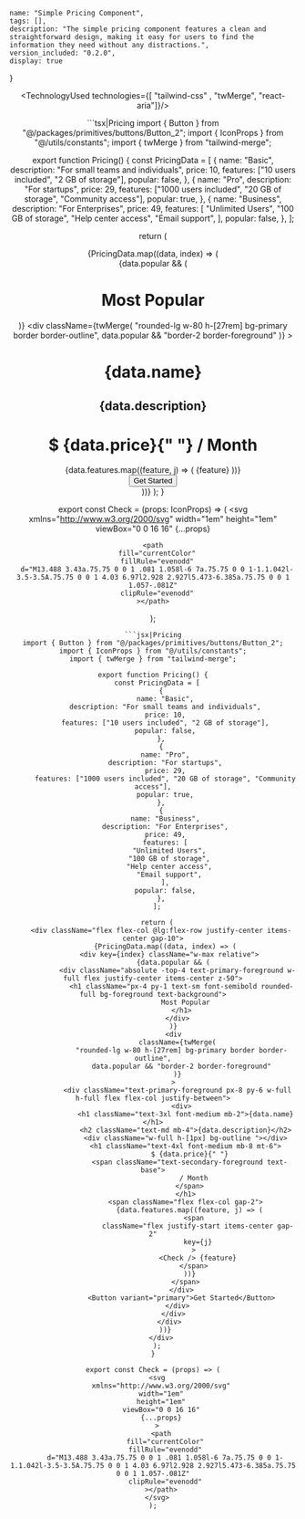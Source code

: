 
    name: "Simple Pricing Component",
    tags: [],
    description: "The simple pricing component features a clean and straightforward design, making it easy for users to find the information they need without any distractions.",
    version_included: "0.2.0",
    display: true
}

<Wrapper>

<ImportsWrapper>

</ImportsWrapper>

<Header />
<Preview> 

<ResizableDisplay>
<PricingImplementation />
</ResizableDisplay>


</Preview>

<Implementation>


<TechnologyUsed technologies={[ "tailwind-css" , "twMerge", "react-aria"]}/>

<CodeBlock>
```tsx|Pricing
import { Button } from "@/packages/primitives/buttons/Button_2";
import { IconProps } from "@/utils/constants";
import { twMerge } from "tailwind-merge";

export function Pricing() {
  const PricingData = [
    {
      name: "Basic",
      description: "For small teams and individuals",
      price: 10,
      features: ["10 users included", "2 GB of storage"],
      popular: false,
    },
    {
      name: "Pro",
      description: "For startups",
      price: 29,
      features: ["1000 users included", "20 GB of storage", "Community access"],
      popular: true,
    },
    {
      name: "Business",
      description: "For Enterprises",
      price: 49,
      features: [
        "Unlimited Users",
        "100 GB of storage",
        "Help center access",
        "Email support",
      ],
      popular: false,
    },
  ];

  return (
    <div className="flex flex-col @lg:flex-row justify-center items-center gap-10">
      {PricingData.map((data, index) => (
        <div key={index} className="w-max relative">
          {data.popular && (
            <div className="absolute -top-4 text-primary-foreground w-full flex justify-center items-center z-50">
              <h1 className="px-4 py-1 text-sm font-semibold rounded-full bg-foreground text-background">
                Most Popular
              </h1>
            </div>
          )}
          <div
            className={twMerge(
              "rounded-lg w-80 h-[27rem] bg-primary border border-outline",
              data.popular && "border-2 border-foreground"
            )}
          >
            <div className="text-primary-foreground px-8 py-6 w-full h-full flex flex-col justify-between">
              <div>
                <h1 className="text-3xl font-medium mb-2">{data.name}</h1>
                <h2 className="text-md mb-4">{data.description}</h2>
                <div className="w-full h-[1px] bg-outline "></div>
                <h1 className="text-4xl font-medium mb-8 mt-6">
                  $ {data.price}{" "}
                  <span className="text-secondary-foreground text-base">
                    / Month
                  </span>
                </h1>
                <span className="flex flex-col gap-2">
                  {data.features.map((feature, j) => (
                    <span
                      className="flex justify-start items-center gap-2"
                      key={j}
                    >
                      <Check /> {feature}
                    </span>
                  ))}
                </span>
              </div>
              <Button variant="primary">Get Started</Button>
            </div>
          </div>
        </div>
      ))}
    </div>
  );
}

export const Check = (props: IconProps) => (
  <svg
    xmlns="http://www.w3.org/2000/svg"
    width="1em"
    height="1em"
    viewBox="0 0 16 16"
    {...props}
  >
    <path
      fill="currentColor"
      fillRule="evenodd"
      d="M13.488 3.43a.75.75 0 0 1 .081 1.058l-6 7a.75.75 0 0 1-1.1.042l-3.5-3.5A.75.75 0 0 1 4.03 6.97l2.928 2.927l5.473-6.385a.75.75 0 0 1 1.057-.081Z"
      clipRule="evenodd"
    ></path>
  </svg>
);

```
```jsx|Pricing
import { Button } from "@/packages/primitives/buttons/Button_2";
import { IconProps } from "@/utils/constants";
import { twMerge } from "tailwind-merge";

export function Pricing() {
  const PricingData = [
    {
      name: "Basic",
      description: "For small teams and individuals",
      price: 10,
      features: ["10 users included", "2 GB of storage"],
      popular: false,
    },
    {
      name: "Pro",
      description: "For startups",
      price: 29,
      features: ["1000 users included", "20 GB of storage", "Community access"],
      popular: true,
    },
    {
      name: "Business",
      description: "For Enterprises",
      price: 49,
      features: [
        "Unlimited Users",
        "100 GB of storage",
        "Help center access",
        "Email support",
      ],
      popular: false,
    },
  ];

  return (
    <div className="flex flex-col @lg:flex-row justify-center items-center gap-10">
      {PricingData.map((data, index) => (
        <div key={index} className="w-max relative">
          {data.popular && (
            <div className="absolute -top-4 text-primary-foreground w-full flex justify-center items-center z-50">
              <h1 className="px-4 py-1 text-sm font-semibold rounded-full bg-foreground text-background">
                Most Popular
              </h1>
            </div>
          )}
          <div
            className={twMerge(
              "rounded-lg w-80 h-[27rem] bg-primary border border-outline",
              data.popular && "border-2 border-foreground"
            )}
          >
            <div className="text-primary-foreground px-8 py-6 w-full h-full flex flex-col justify-between">
              <div>
                <h1 className="text-3xl font-medium mb-2">{data.name}</h1>
                <h2 className="text-md mb-4">{data.description}</h2>
                <div className="w-full h-[1px] bg-outline "></div>
                <h1 className="text-4xl font-medium mb-8 mt-6">
                  $ {data.price}{" "}
                  <span className="text-secondary-foreground text-base">
                    / Month
                  </span>
                </h1>
                <span className="flex flex-col gap-2">
                  {data.features.map((feature, j) => (
                    <span
                      className="flex justify-start items-center gap-2"
                      key={j}
                    >
                      <Check /> {feature}
                    </span>
                  ))}
                </span>
              </div>
              <Button variant="primary">Get Started</Button>
            </div>
          </div>
        </div>
      ))}
    </div>
  );
}

export const Check = (props) => (
  <svg
    xmlns="http://www.w3.org/2000/svg"
    width="1em"
    height="1em"
    viewBox="0 0 16 16"
    {...props}
  >
    <path
      fill="currentColor"
      fillRule="evenodd"
      d="M13.488 3.43a.75.75 0 0 1 .081 1.058l-6 7a.75.75 0 0 1-1.1.042l-3.5-3.5A.75.75 0 0 1 4.03 6.97l2.928 2.927l5.473-6.385a.75.75 0 0 1 1.057-.081Z"
      clipRule="evenodd"
    ></path>
  </svg>
);
```

</CodeBlock>

</Implementation>
</Wrapper>